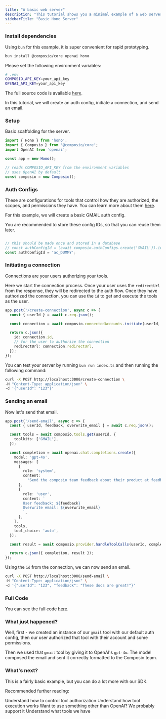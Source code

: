 ```yaml
---
title: "A basic web server"
description: "This tutorial shows you a minimal example of a web server that can use Composio."
sidebarTitle: "Basic Hono Server"
---
```




### Install dependencies

Using `bun` for this example, it is super convenient for rapid prototyping.

```bash
bun install @composio/core openai hono
```

Please set the following environment variables:

```bash
# .env
COMPOSIO_API_KEY=your_api_key
OPENAI_API_KEY=your_api_key
```

The full source code is available [here](https://github.com/ComposioHQ/composio/blob/next/fern/pages/examples/src/sample-webserver/index.ts).

In this tutorial, we will create an auth config, initiate a connection, and send an email.

### Setup

Basic scaffolding for the server.

```typescript Setup lines highlight={9}
import { Hono } from 'hono';
import { Composio } from '@composio/core';
import OpenAI from 'openai';

const app = new Hono();

// reads COMPOSIO_API_KEY from the environment variables
// uses OpenAI by default
const composio = new Composio();
```

### Auth Configs

These are configurations for tools that control how they are authorized, the scopes, and permissions they have. You can learn more about them [here](/docs/authenticating-tools).

For this example, we will create a basic GMAIL auth config.

You are recommended to store these config IDs, so that you can reuse them later.

```typescript Auth Configs lines

// this should be made once and stored in a database
// const authConfigId = (await composio.authConfigs.create('GMAIL')).id;
const authConfigId = 'ac_DUMMY';

```

### Initiating a connection

Connections are your users authorizing your tools.

Here we start the connection process. Once your user uses the `redirectUrl` from the response,
they will be redirected to the auth flow.
Once they have authorized the connection, you can use the `id` to get and execute the tools as the user.

```typescript Initiating a connection lines highlight={4}
app.post('/create-connection', async c => {
  const { userId } = await c.req.json();

  const connection = await composio.connectedAccounts.initiate(userId, authConfigId);

  return c.json({
    id: connection.id,
    // for the user to authorize the connection
    redirectUrl: connection.redirectUrl,
  });
});
```

You can test your server by running `bun run index.ts` and then running the following command:

```bash
curl -X POST http://localhost:3000/create-connection \
-H "Content-Type: application/json" \
-d '{"userId": "123"}'
```

### Sending an email

Now let's send that email.

```typescript Sending an email lines highlight={28}
app.post('/send-email', async c => {
  const { userId, feedback, overwrite_email } = await c.req.json();

  const tools = await composio.tools.get(userId, {
    toolkits: ['GMAIL'],
  });

  const completion = await openai.chat.completions.create({
    model: 'gpt-4o',
    messages: [
      {
        role: 'system',
        content:
          'Send the composio team feedback about their product at feedback@composio.dev, parse the user feedback and send an email from their account, if they provide an email address, use that, otherwise sent it to feedback@composio.dev',
      },
      {
        role: 'user',
        content: `
        User feedback: ${feedback}
        Overwrite email: ${overwrite_email}
        `,
      },
    ],
    tools,
    tool_choice: 'auto',
  });

  const result = await composio.provider.handleToolCalls(userId, completion);

  return c.json({ completion, result });
});
```

Using the `id` from the connection, we can now send an email.

```bash
curl -X POST http://localhost:3000/send-email \
-H "Content-Type: application/json" \
-d '{"userId": "123", "feedback": "These docs are great!"}'
```

### Full Code

You can see the full code [here](https://github.com/ComposioHQ/composio/blob/next/fern/pages/src/examples/sample-webserver/index.ts).

### What just happened?

Well, first - we created an instance of our `gmail` tool with our default auth config, then our user authorized that tool with their account and some permissions.

Then we used that `gmail` tool by giving it to OpenAI's `gpt-4o`. The model composed the email and sent it correctly formatted to the Composio team.

### What's next?

This is a fairly basic example, but you can do a lot more with our SDK.

Recommended further reading:

<CardGroup cols={2}>
  <Card title="Authenticating tools" icon="key" href="/docs/authenticating-tools">
    Understand how to control tool authorization
  </Card>
  <Card title="Executing Tools" icon="screwdriver-wrench" href="/docs/executing-tools">
    Understand how tool execution works
  </Card>
  <Card title="Providers" icon="plug" href="/docs/providers">
    Want to use something other than OpenAI? We probably support it
  </Card>
  <Card title="Tools" icon="toolbox" href="https://docs.composio.dev/docs/tools">
    Understand what tools we have
  </Card>
</CardGroup>
